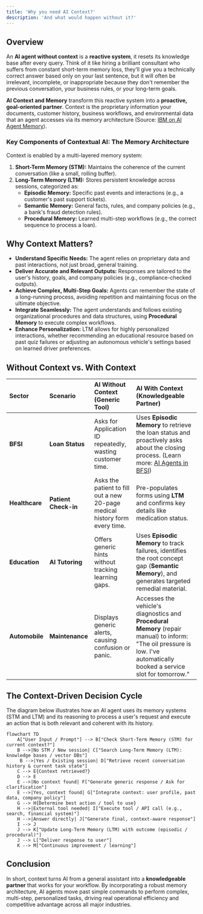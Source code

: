 ```yaml
---
title: 'Why you need AI Context?'
description: 'And what would happen without it?'
---
```


## Overview

An **AI agent without context** is a **reactive system**, it resets its knowledge base after every query. Think of it like hiring a brilliant consultant who suffers from constant short-term memory loss, they’ll give you a technically correct answer based only on your last sentence, but it will often be irrelevant, incomplete, or inappropriate because they don't remember the previous conversation, your business rules, or your long-term goals.

**AI Context and Memory** transform this reactive system into a **proactive, goal-oriented partner**. Context is the proprietary information your documents, customer history, business workflows, and environmental data that an agent accesses via its memory architecture (Source: [IBM on AI Agent Memory](https://www.ibm.com/think/topics/ai-agent-memory)).

### Key Components of Contextual AI: The Memory Architecture

Context is enabled by a multi-layered memory system:

1.  **Short-Term Memory (STM):** Maintains the coherence of the current conversation (like a small, rolling buffer).
2.  **Long-Term Memory (LTM):** Stores persistent knowledge across sessions, categorized as:
    * **Episodic Memory:** Specific past events and interactions (e.g., a customer's past support tickets).
    * **Semantic Memory:** General facts, rules, and company policies (e.g., a bank's fraud detection rules).
    * **Procedural Memory:** Learned multi-step workflows (e.g., the correct sequence to process a loan).

## Why Context Matters?

-   **Understand Specific Needs:** The agent relies on proprietary data and past interactions, not just broad, general training.
-   **Deliver Accurate and Relevant Outputs:** Responses are tailored to the user's history, goals, and company policies (e.g., compliance-checked outputs).
-   **Achieve Complex, Multi-Step Goals:** Agents can remember the state of a long-running process, avoiding repetition and maintaining focus on the ultimate objective.
-   **Integrate Seamlessly:** The agent understands and follows existing organizational procedures and data structures, using **Procedural Memory** to execute complex workflows.
-   **Enhance Personalization:** LTM allows for highly personalized interactions, whether recommending an educational resource based on past quiz failures or adjusting an autonomous vehicle's settings based on learned driver preferences.

## Without Context vs. With Context

| Sector | Scenario | AI **Without Context** (Generic Tool) | AI **With Context** (Knowledgeable Partner) |
| :--- | :--- | :--- | :--- |
| **BFSI** | **Loan Status** | Asks for Application ID repeatedly, wasting customer time. | Uses **Episodic Memory** to retrieve the loan status and proactively asks about the closing process. (Learn more: [AI Agents in BFSI](https://www.youtube.com/watch?v=sWUjxSFptBs)) |
| **Healthcare** | **Patient Check-in** | Asks the patient to fill out a new 20-page medical history form every time. | Pre-populates forms using **LTM** and confirms key details like medication status. |
| **Education** | **AI Tutoring** | Offers generic hints without tracking learning gaps. | Uses **Episodic Memory** to track failures, identifies the root concept gap (**Semantic Memory**), and generates targeted remedial material. |
| **Automobile** | **Maintenance** | Displays generic alerts, causing confusion or panic. | Accesses the vehicle's diagnostics and **Procedural Memory** (repair manual) to inform: "The oil pressure is low. I've automatically booked a service slot for tomorrow." |

## The Context-Driven Decision Cycle

The diagram below illustrates how an AI agent uses its memory systems (STM and LTM) and its reasoning to process a user's request and execute an action that is both relevant and coherent with its history.


```mermaid
flowchart TD
    A["User Input / Prompt"] --> B["Check Short-Term Memory (STM) for current context?"]
    B -->|No STM / New session| C["Search Long-Term Memory (LTM): knowledge bases / vector DBs"]
     B -->|Yes / Existing session| D["Retrieve recent conversation history & current task state"]
    C --> E{Context retrieved?}
    D --> E
    E -->|No context found| F["Generate generic response / Ask for clarification"]
    E -->|Yes, context found| G["Integrate context: user profile, past data, company policy"]
    G --> H{Determine best action / tool to use}
    H -->|External tool needed| I["Execute tool / API call (e.g., search, financial system)"]
    H -->|Answer directly| J["Generate final, context-aware response"]
    I --> J
    J --> K["Update Long-Term Memory (LTM) with outcome (episodic / procedural)"]
    J --> L["Deliver response to user"]
    K --> M["Continuous improvement / learning"]
```

## Conclusion

In short, context turns AI from a general assistant into a **knowledgeable partner** that works for your workflow. By incorporating a robust memory architecture, AI agents move past simple commands to perform complex, multi-step, personalized tasks, driving real operational efficiency and competitive advantage across all major industries.